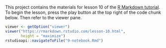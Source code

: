 This project contains the materials for lesson 10 of the [R Markdown tutorial](https://rmarkdown.rstudio.com/lesson-10.html). To begin the lesson, press the play button at the top right of the code chunk below. Then refer to the viewer pane.

```r
viewer <- getOption("viewer")
viewer("https://rmarkdown.rstudio.com/lesson-10.html", 
       height = "maximize")
rstudioapi::navigateToFile("9-notebook.Rmd")
```
